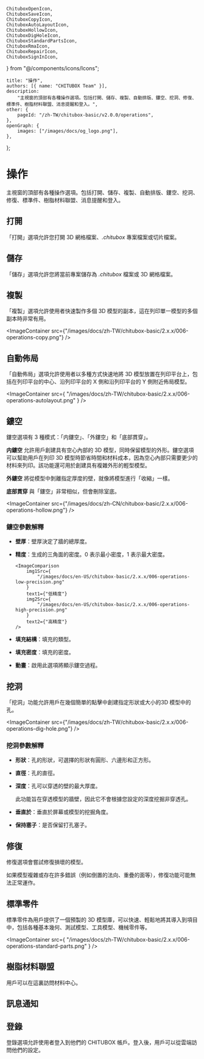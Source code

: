 	ChituboxOpenIcon,
	ChituboxSaveIcon,
	ChituboxCopyIcon,
	ChituboxAutoLayoutIcon,
	ChituboxHollowIcon,
	ChituboxDigHoleIcon,
	ChituboxStandardPartsIcon,
	ChituboxRmaIcon,
	ChituboxRepairIcon,
	ChituboxSignInIcon,
} from "@/components/icons/Icons";

	title: "操作",
	authors: [{ name: "CHITUBOX Team" }],
	description:
		"主視窗的頂部有各種操作選項。包括打開、儲存、複製、自動排版、鏤空、挖洞、修復、標準件、樹脂材料聯盟、消息提醒和登入。",
	other: {
		pageId: "/zh-TW/chitubox-basic/v2.0.0/operations",
	},
	openGraph: {
		images: ["/images/docs/og_logo.png"],
	},
};

# 操作

主視窗的頂部有各種操作選項。包括打開、儲存、複製、自動排版、鏤空、挖洞、修復、標準件、樹脂材料聯盟、消息提醒和登入。

## 打開

<ChituboxOpenIcon /> 「打開」選項允許您打開 3D 網格檔案、_.chitubox_
專案檔案或切片檔案。

## 儲存

<ChituboxSaveIcon /> 「儲存」選項允許您將當前專案儲存為 _.chitubox_ 檔案或 3D
網格檔案。

## 複製

<ChituboxCopyIcon /> 「複製」選項允許使用者快速製作多個 3D
模型的副本，這在列印單一模型的多個副本時非常有用。

<ImageContainer
	src={"/images/docs/zh-TW/chitubox-basic/2.x.x/006-operations-copy.png"}
/>

## 自動佈局

<ChituboxAutoLayoutIcon /> 「自動佈局」選項允許使用者以多種方式快速地將 3D
模型放置在列印平台上，包括在列印平台的中心、沿列印平台的 X 側和沿列印平台的 Y
側附近佈局模型。

<ImageContainer
	src={
		"/images/docs/zh-TW/chitubox-basic/2.x.x/006-operations-autolayout.png"
	}
/>

## 鏤空

<ChituboxHollowIcon /> 鏤空選項有 3
種模式：「内鏤空」、「外鏤空」和「底部貫穿」。

**内鏤空** 允許用戶創建具有空心內部的 3D 模型，同時保留模型的外形。鏤空選項可以幫助用戶在列印 3D 模型時節省時間和材料成本，因為空心內部只需要更少的材料來列印。該功能還可用於創建具有複雜外形的輕型模型。

**外鏤空** 將從模型中剝離指定厚度的壁，就像將模型進行「收縮」一樣。

**底部貫穿** 與「鏤空」非常相似，但會刪除室底。

<ImageContainer
	src={"/images/docs/zh-CN/chitubox-basic/2.x.x/006-operations-hollow.png"}
/>

### 鏤空參數解釋

-   **壁厚**：壁厚決定了牆的總厚度。
-   **精度**：生成的三角面的密度。0 表示最小密度，1 表示最大密度。

        <ImageComparison
        	img1Src={
        		"/images/docs/en-US/chitubox-basic/2.x.x/006-operations-low-precision.png"
        	}
        	text1={"低精度"}
        	img2Src={
        		"/images/docs/en-US/chitubox-basic/2.x.x/006-operations-high-precision.png"
        	}
        	text2={"高精度"}
        />

-   **填充結構**：填充的類型。
-   **填充密度**：填充的密度。
-   **動畫**：啟用此選項將顯示鏤空過程。

## 挖洞

<ChituboxDigHoleIcon /> 「挖洞」功能允許用戶在幾個簡單的點擊中創建指定形狀或大小的3D
模型中的孔。

<ImageContainer
	src={"/images/docs/zh-TW/chitubox-basic/2.x.x/006-operations-dig-hole.png"}
/>

### 挖洞參數解釋

-   **形狀**：孔的形狀，可選擇的形狀有圓形、六邊形和正方形。
-   **直徑**：孔的直徑。
-   **深度**：孔可以穿透的壁的最大厚度。

    <Admonition type="note" title="注意">
    	此功能旨在穿透模型的牆壁，因此它不會根據您設定的深度挖掘非穿透孔。
    </Admonition>

-   **垂直於**：垂直於屏幕或模型的挖掘角度。
-   **保持塞子**：是否保留打孔塞子。

## 修復

<ChituboxRepairIcon /> 修復選項會嘗試修復損壞的模型。

<Admonition type="warning" title="警告">
	如果模型複雜或存在許多錯誤（例如倒置的法向、重疊的面等），修復功能可能無法正常運作。
</Admonition>

## 標準零件

<ChituboxStandardPartsIcon /> 標準零件為用戶提供了一個預製的 3D
模型庫，可以快速、輕鬆地將其導入到項目中，包括各種基本幾何、測試模型、工具模型、機械零件等。

<ImageContainer
	src={
		"/images/docs/zh-TW/chitubox-basic/2.x.x/006-operations-standard-parts.png"
	}
/>

## 樹脂材料聯盟

<ChituboxRmaIcon /> 用戶可以在這裏訪問材料中心。

## 訊息通知

## 登錄

<ChituboxSignInIcon /> 登錄選項允許使用者登入到他們的 CHITUBOX
帳戶。登入後，用戶可以從雲端訪問他們的設定。
